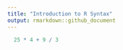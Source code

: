 ```yaml
---
title: "Introduction to R Syntax"
output: rmarkdown::github_document
---
```

```r
  25 * 4 + 9 / 3
```
